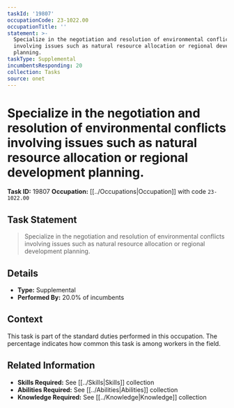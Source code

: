 ```yaml
---
taskId: '19807'
occupationCode: 23-1022.00
occupationTitle: ''
statement: >-
  Specialize in the negotiation and resolution of environmental conflicts
  involving issues such as natural resource allocation or regional development
  planning.
taskType: Supplemental
incumbentsResponding: 20
collection: Tasks
source: onet
---
```

# Specialize in the negotiation and resolution of environmental conflicts involving issues such as natural resource allocation or regional development planning.

**Task ID:** 19807
**Occupation:** [[../Occupations|Occupation]] with code `23-1022.00`

## Task Statement

> Specialize in the negotiation and resolution of environmental conflicts involving issues such as natural resource allocation or regional development planning.

## Details

- **Type:** Supplemental
- **Performed By:** 20.0% of incumbents

## Context

This task is part of the standard duties performed in this occupation. The percentage indicates how common this task is among workers in the field.

## Related Information

- **Skills Required:** See [[../Skills|Skills]] collection
- **Abilities Required:** See [[../Abilities|Abilities]] collection
- **Knowledge Required:** See [[../Knowledge|Knowledge]] collection

